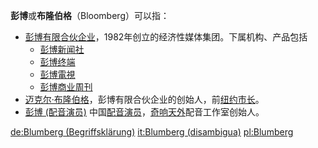 '''彭博'''或'''布隆伯格'''（Bloomberg）可以指：
* [[彭博有限合伙企业|彭博有限合伙企业]]，1982年创立的经济性媒体集团。下属机构、产品包括
** [[彭博新闻社|彭博新闻社]]
** [[彭博终端|彭博终端]]
** [[彭博電視|彭博電視]]
** [[彭博商业周刊|彭博商业周刊]]
* [[迈克尔·布隆伯格|迈克尔·布隆伯格]]，彭博有限合伙企业的创始人，前[[纽约市长|纽约市长]]。
*[[彭博_(配音演员)|彭博 (配音演员)]]   中国[[配音演员|配音演员]]，[[奇响天外|奇响天外]]配音工作室创始人。

{{disambig|Cat=二字譯名消歧義}}


[[de:Blumberg_(Begriffsklärung)|de:Blumberg (Begriffsklärung)]]
[[it:Blumberg_(disambigua)|it:Blumberg (disambigua)]]
[[pl:Blumberg|pl:Blumberg]]